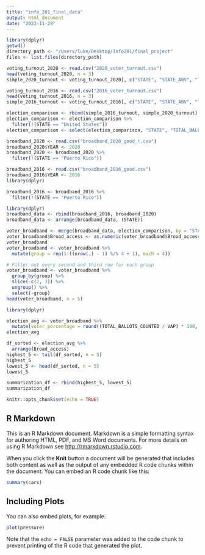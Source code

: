 ```yaml
---
title: "info_201_final_data"
output: html_document
date: "2023-11-29"
---
```

```r
library(dplyr)
getwd()
directory_path <- "/Users/luke/Desktop/Info201/final_project"
files <- list.files(directory_path)
```

```r
voting_turnout_2020 <- read.csv("2020_voter_turnout.csv")
head(voting_turnout_2020, n = 3)
simple_2020_turnout <- voting_turnout_2020[, c("STATE", "STATE_ABV", "TOTAL_BALLOTS_COUNTED", "VAP")]
```

```r
voting_turnout_2016 <- read.csv("2016_voter_turnout.csv")
head(voting_turnout_2016, n = 3)
simple_2016_turnout <- voting_turnout_2016[, c("STATE", "STATE_ABV", "TOTAL_BALLOTS_COUNTED", "VAP")]
```

```r
election_comparison <- rbind(simple_2016_turnout, simple_2020_turnout)
election_comparison <- election_comparison %>%
  filter(!(STATE == "United States"))
election_comparison <- select(election_comparison, "STATE", "TOTAL_BALLOTS_COUNTED", "VAP")
```

```r
broadband_2020 <- read.csv("broadband_2020_good_!.csv")
broadband_2020$YEAR <- 2020
broadband_2020 <- broadband_2020 %>%
  filter(!(STATE == "Puerto Rico"))
```

```r
broadband_2016 <- read.csv("broadband_2016_good.csv")
broadband_2016$YEAR <- 2016
library(dplyr)

broadband_2016 <- broadband_2016 %>%
  filter(!(STATE == "Puerto Rico"))

```

```r
library(dplyr)
broadband_data <- rbind(broadband_2016, broadband_2020)
broadband_data <- arrange(broadband_data, (STATE))

```

```r
voter_broadband <- merge(broadband_data, election_comparison, by = "STATE")
voter_broadband$Broad_access <- as.numeric(voter_broadband$Broad_access)
voter_broadband
voter_broadband <- voter_broadband %>%
  mutate(group = rep(1:((nrow(.) - 1) %/% 4 + 1), each = 4))

# Filter out every second and third row for each group
voter_broadband <- voter_broadband %>%
  group_by(group) %>%
  slice(-c(2, 3)) %>%
  ungroup() %>%
  select(-group)
head(voter_broadband, n = 5)
```
```r
library(dplyr)

election_avg <- voter_broadband %>%
  mutate(voter_percentage = round((TOTAL_BALLOTS_COUNTED / VAP) * 100, 2))
election_avg

df_sorted <- election_avg %>%
  arrange(Broad_access)
highest_5 <- tail(df_sorted, n = 5)
highest_5
lowest_5 <- head(df_sorted, n = 5)
lowest_5

summarization_df <- rbind(highest_5, lowest_5)
summarization_df
```

```r
knitr::opts_chunk$set(echo = TRUE)
```

## R Markdown

This is an R Markdown document. Markdown is a simple formatting syntax for authoring HTML, PDF, and MS Word documents. For more details on using R Markdown see <http://rmarkdown.rstudio.com>.

When you click the **Knit** button a document will be generated that includes both content as well as the output of any embedded R code chunks within the document. You can embed an R code chunk like this:

```r
summary(cars)
```

## Including Plots

You can also embed plots, for example:

```r
plot(pressure)
```

Note that the `echo = FALSE` parameter was added to the code chunk to prevent printing of the R code that generated the plot.
